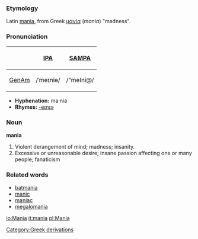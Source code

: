 ===Etymology===
Latin [[mania]], from Greek [[μανία]] (''mania'') "madness".

===Pronunciation===
{| border=1 cellpadding=5
! !! [[w:International Phonetic Alphabet|IPA]] !! [[w:SAMPA|SAMPA]]
|-
! [[GenAm]]
| /ˈmeɪniə/ || /"meIni@/
|}

*'''Hyphenation:''' ma·nia
*'''Rhymes:''' [[Rhymes:English:-eɪnɪə|-eɪnɪə]]

===Noun===
'''mania'''
# Violent derangement of mind; madness; insanity.
# Excessive or unreasonable desire; insane passion affecting one or many people; fanaticism
<!-- Modified Webster 1913 defs -->

===Related words===
*[[batmania]]
*[[manic]]
*[[maniac]]
*[[megalomania]]

[[Category:Greek derivations]]

[[io:Mania]]
[[it:mania]]
[[pl:Mania]]